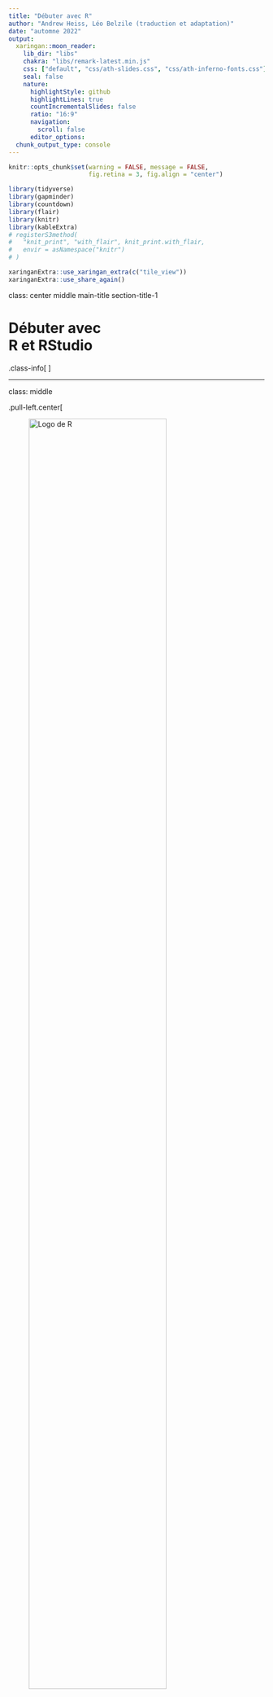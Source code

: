 ```yaml
---
title: "Débuter avec R"
author: "Andrew Heiss, Léo Belzile (traduction et adaptation)"
date: "automne 2022"
output:
  xaringan::moon_reader:
    lib_dir: "libs"
    chakra: "libs/remark-latest.min.js"
    css: ["default", "css/ath-slides.css", "css/ath-inferno-fonts.css"]
    seal: false
    nature:
      highlightStyle: github
      highlightLines: true
      countIncrementalSlides: false
      ratio: "16:9"
      navigation:
        scroll: false
      editor_options: 
  chunk_output_type: console
---
```


```r
knitr::opts_chunk$set(warning = FALSE, message = FALSE, 
                      fig.retina = 3, fig.align = "center")
```

```r
library(tidyverse)
library(gapminder)
library(countdown)
library(flair)
library(knitr)
library(kableExtra)
# registerS3method(
#   "knit_print", "with_flair", knit_print.with_flair,
#   envir = asNamespace("knitr")
# )
```

```r
xaringanExtra::use_xaringan_extra(c("tile_view"))
xaringanExtra::use_share_again()
```

class: center middle main-title section-title-1

# Débuter avec<br>**R** et RStudio

.class-info[
<figure>
  <img src="img/01/RStudio.png" alt="RStudio" title="RStudio" width="15%">
</figure>
]



---

class: middle

.pull-left.center[
<figure>
  <img src="img/01/Rlogo.png" alt="Logo de R" title="Logo de **R**" width="80%">
</figure>

.box-inv-1[langage de programmation]
]

.pull-right.center[
<figure>
  <img src="img/01/rstudio-logo.png" alt="Logo de RStudio" title="Logo de RStudio" width="100%">
</figure>

.box-inv-1[environnement de développement intégré]
]

---

class: middle section-title-inv-1

.box-inv-1.large[Un panorama de RStudio]

---


<figure>
  <img src="img/01/rstudio-normal.png" alt="RStudio" title="RStudio" width="100%">
</figure>

---


class: title title-1
# Console 

.pull-left-wide[
<figure>
  <img src="img/01/rstudio-console.png" alt="Console dans RStudio" title="Console dans RStudio" width="100%">
</figure>
]

.pull-right-narrow[
.box-inv-1[R est en attente de vos instructions]

.box-inv-1[Tapez votre code, et appuyez sur Retour pour le compiler]
]

---


class: title title-1 section-title-inv-1

# À votre tour

.pull-left-wide[
<figure>
  <img src="img/01/rstudio-console.png" alt="RStudio console" title="RStudio console" width="100%">
</figure>
]

.pull-right-narrow[
.box-1[Tapez `2 + 2` dans la console]

.box-1[Appuyez sur Retour]
]

---


```r
2 + 2
```

.box-1[Ce calcul est éphémère.<br>Pour recompiler, il faudra retaper les instructions.]

.box-1[On va plutôt enregistrer le code dans un document **R**]

.box-1[On peut aussi assigner le résultat à une variable<br> pour l'utiliser subséquemment]

---
class: title title-1

# Arborescence et fichiers

.box-inv-1.medium.sp-after[**R** pointe vers un répertoire local]

.box-inv-1.medium.sp-after[
Utiliser `getwd()` pour trouver l'emplacement
]

.box-inv-1.medium[Travailler avec chemin relatif]

---


class: title title-1
# Projets dans RStudio

```r
knitr::include_graphics("img/01/rstudio-new-project.png")
```


---


class: title title-1

# Panneau avec fichiers

.pull-left-wide[
<figure>
  <img src="img/01/rstudio-files.png" alt="Panneau fichiers de RStudio" title="Panneau fichiers de RStudio" width="100%">
</figure>
]

.pull-right-narrow[
.box-inv-1[Tous les fichiers dans votre répertoire de travail]
]

---
class: title title-1 section-title-inv-1

# À votre tour

.pull-left-wide[
<figure>
  <img src="img/01/rstudio-files.png" alt="RStudio files pane" title="RStudio files pane" width="100%">
</figure>
]

.pull-right-narrow[
.box-1[Trouvez `a-intro.Rmd`]

.box-1[Cliquez sur le nom pour ouvrir le fichier]
]

---



class: title title-1
# Panneau source

.pull-left-wide.center[
<figure>
  <img src="img/01/rstudio-editor.png" alt="RStudio source panel" title="RStudio source panel" width="80%">
</figure>
]

.pull-right-narrow[
.box-inv-1[Les documents<br>s'ouvrent ici]
]


---

class: middle section-title-inv-1

.box-inv-1.large[Paquets]

---

<figure>
  <img src="img/02/packages-base.png" alt="R packages, base" title="paquets **R** de base" width="100%">
</figure>

---

<figure>
  <img src="img/02/packages-packages.png" alt="R packages, other" title="autres paquets **R**" width="100%">
</figure>

---



class: title title-1
# Utiliser des paquets

.pull-left[
```r
install.packages("nom")
```

.box-inv-1[Télécharge les fonctionnalités<br>sur votre ordinateur.]

.box-inv-1[Une fois par ordinateur.]

.box-inv-1[Fichiers téléchargés via le [CRAN](https://cran.r-project.org/web/packages/available_packages_by_name.html).]
]

--

.pull-right[
```r
library(nom)
```

.box-inv-1[Charge le paquet]

.box-inv-1[Effectuer une fois par session]
]
---

class: title title-1  section-title-inv-1

# À votre tour


.box-1[Installez le paquet `remotes`]

.box-1[Utilisez les commandes suivantes pour installer `hecmulti`:]

```r
remotes::install_github("lbelzile/hecmulti")
```

```r
countdown(minutes = 2, play_sound = TRUE, font_size = "1.5em")
```

---



class: title title-1

# `tidyverse`

.pull-left[
.box-inv-1.small[« Le `tidyverse` est une collection de paquets **R** conçus par des programmeurs opiniâtre pour la science des données. Tous les paquets partagent la même philosophie de conception, et ont une grammaire et une structure commune. »
]
]

.pull-right[
<figure>
  <img src="img/02/tidyverse.png" alt="Le tidyverse" title="Le `tidyverse`" width="100%">
</figure>
]

---

class: title title-1

# `tidyverse`

<figure>
  <img src="img/02/tidyverse-language.png" alt="`tidyverse` et langage" title="`tidyverse` et langage" width="100%">
</figure>

???

From "Master the Tidyverse" by RStudio

---




class: title title-1
# Aides-mémoires

.box-inv-1[Allez à Help > Cheatsheets pour<br>trouver des guides de référence sur certains différents paquets]

.center[
<figure>
  <img src="img/01/rstudio-cheatsheet.png" alt="RStudio cheatsheet" title="RStudio cheatsheet" width="40%">
</figure>
]




---


class: title title-1

# Paquets et fonctionalités


.box-inv-1[Charger un paquet ajoute à l'environnement<br> toutes ses fonctions et données.]

.box-inv-1[Peut masquer des fonctions homonymes!]

```
> library(tidyverse)
── Attaching packages ──────────────── tidyverse 1.3.2 ──
✔ ggplot2 3.3.6     ✔ purrr   0.3.4
✔ tibble  3.1.7     ✔ stringr 1.4.0
✔ tidyr   1.2.0     ✔ forcats 0.5.1
✔ readr   2.1.2     
── Conflicts ─────────────────── tidyverse_conflicts() ──
✖ dplyr::filter() masks stats::filter()
✖ dplyr::lag()    masks stats::lag()
```

---

class: title title-1

# Fonctionalités sans chargement


.box-inv-1[Charger une base de données]

```r
data(bd, package = "nomdupaquet")
```

.box-inv-1[Utiliser directement une fonction]
```r
paquet::fonction(...)
```

---
class: title title-1 section-title-inv-1

# À votre tour


.box-1[Chargez les données `renfe` du paquet `hecmulti`]

```r
countdown(minutes = 1, play_sound = TRUE, font_size = "1.5em")
```

--

```r
data(renfe, package = 'hecmulti')
renfe
```

---

class: title title-1

# R Markdown

.pull-left.center[
<figure>
  <img src="img/01/rstudio-rmd.png" alt="RStudio R Markdown document" title="RStudio R Markdown document" width="100%">
</figure>
]

.pull-right[
.box-inv-1[Format de document<br>qui combine texte et code]

.box-inv-1[Un livret<br>pour votre analyse]
]

---

class: title title-1

# R Markdown

.pull-left[
<figure>
  <img src="img/01/rstudio-rmd-text.png" alt="RStudio R Markdown text" title="RStudio R Markdown text" width="100%">
</figure>
]

.pull-right[
.box-inv-1.medium[Texte]
]

---


class: title title-1
# R Markdown

.pull-left[
<figure>
  <img src="img/01/rstudio-rmd-code.png" alt="RStudio R Markdown code" title="RStudio R Markdown code" width="100%">
</figure>
]

.pull-right[
.box-inv-1.medium[Texte]

.box-inv-1.medium[Code]
]

---


class: title title-1
# R Markdown

.pull-left[
<figure>
  <img src="img/01/rstudio-rmd-output.png" alt="RStudio R Markdown output" title="RStudio R Markdown output" width="100%">
</figure>
]

.pull-right[
.box-inv-1.medium[Texte]

.box-inv-1.medium[Code]

.box-inv-1.medium[Sortie]
]

---

class: title title-1 section-title-inv-1

# À votre tour

.pull-left[
<figure>
  <img src="img/01/rstudio-rmd-code.png" alt="RStudio R Markdown code" title="RStudio R Markdown code" width="100%">
</figure>
]

.pull-right[
.box-1[Lisez les instructions]

.box-1[Compilez le bloc de code<br>avec le bouton `démarrer`]
]

---

class: title title-1 section-title-inv-1

# À votre tour

.box-1[Ajoutez un nouveau bloc]

.box-1[Inscrivez `2 + 2` et compilez]

---


class: title title-1
# Tricoter

.box-inv-1["Knit" un document R Markdown en un fichier portable]

.center[
<figure>
  <img src="img/01/rstudio-knit.png" alt="RStudio knit button" title="RStudio knit button" width="70%">
</figure>
]

---

class: title title-1 section-title-inv-1

# À votre tour

.box-1[Quelle est la différence entre:]

```r
filter(mtcars, cyl == 4)
```

```r
four_cyls <- filter(mtcars, cyl == 4)
```

.box-1[Trouvez ces instructions dans votre carnet et compilez.<br>Quelle est la différence en sortie?]

---


class: title title-1
# Assignation

.box-inv-1[`<-` assigne la sortie à droite à la variable de gauche]

```r
four_cyls <- filter(mtcars, cyl == 4)
```

---
class: title title-1

# Panneau environnement

.pull-left[
<figure>
  <img src="img/01/rstudio-environment.png" alt="RStudio environment pane" title="RStudio environment pane" width="100%">
</figure>
]

.pull-right[
.box-1[Liste de toutes les<br>variables existantes]
]

---

class: title title-1 section-title-inv-1

# À votre tour

.box-1[Trouvez `four_cyls` dans le panneau environnement.<br>Cliquez sur le nom `four_cyls`]

.box-1[Qu'est-ce qui arrive?]

---

class: title title-1

# Visualisation

.pull-left[
<figure>
  <img src="img/01/rstudio-data-viewer.png" alt="RStudio viewer" title="RStudio viewer" width="100%">
</figure>
]

.pull-right[
.box-1[Cliquer sur un objet dans le panneau environnement l'ouvre dans un onglet de visualisation interactive.]
]


---

class: middle section-title-inv-1

.box-inv-1.large[Objets, classes et types]

---


class: title title-1
# Vecteurs

.box-inv-1[Objet de base dans **R**]

.box-inv-1[Un vecteur est une liste ordonnée de valeurs de même type<br>(texte, nombres, etc.)]

.box-inv-1[Concaténez avec `c()`:]

```r
c(1, 4, 2, 5, 7)
```

---

class: title title-1
# Listes

.box-inv-1[Une liste est une collection d'objets]

```r
maliste <- list(elementun = 2:4, FALSE)
maliste
```

.box-inv-1[Format de sortie fréquent pour les fonctions!]

---
class: title title-1

# Éléments d'une liste

.pull-left[
.box-inv-1[Accéder à un élément<br>par nom avec `$`]
```r
maliste$elementun
```
]

.pull-right[
.box-inv-1[Accéder à un élément<br>par position avec `[[ ]]`]
```r
maliste[[1]]
```
]

---
class: title title-1
# Base de données (`data.frame`)

.box-inv-1.sp-after[Une liste avec dimensions]

.box-inv-1.sp-after[Chaque colonne est un vecteur]

.box-inv-1.sp-after[Variables de types potentiellement différents]


.box-inv-1.sp-after[Mais de même longueur]

.box-1[tibble (`tbl`): version `tidyverse`, plus sophistiquée]

---
class: title title-1
# Types de données de base

<table>
  <tr>
    <td><b>Entier (<i>integer</i>)</b></td>
    <td>Nombre entier</td>
    <td><code class="remark-inline-code">c(1L, 2L, 3L, 4L); 1:4</code></td>
  </tr>
  <tr>
    <td><b>Double</b></td>
    <td>Nombres</td>
    <td><code class="remark-inline-code">c(1, 2.4, 3.14, 4)</code></td>
  </tr>
  <tr>
    <td><b>Caractère (<i>character</i>)</b></td>
    <td>Texte</td>
    <td><code class="remark-inline-code">c("1", "bleu", "plaisir", "monstre")</code></td>
  </tr>
  <tr>
    <td><b>Logique (<i>logical</i>) </b></td>
    <td>Vrai ou faux</td>
    <td><code class="remark-inline-code">c(TRUE, FALSE, TRUE, FALSE)</code></td>
  </tr>
 
</table>

.box-inv-1.sp-after-half[Utiliser la fonction `typeof()`<br> pour déterminer le type d'un vecteur.]

---
class: title title-1
# Facteurs (`factor`, `<fct>`)

.box-inv-1.sp-after-half[Vecteurs de variables catégorielles]
.box-inv-1.sp-after-half[
Encodées comme entiers avec étiquettes<br> (étiquettes visible via `levels`)
]
.box-inv-1.sp-after-half[Traitement spécial dans les modèles]

```r
facteur <- factor(x = c(1,2,1,3),
                  labels = c("petit", "moyen", "grand"))
facteur #méthode print
levels(facteur)
```

---
class: title title-1

# Valeurs manquantes

.box-inv-1.sp-after-half[
`NA`, `NaN`, `NA\_integer_`, etc.
]
.box-inv-1.sp-after-half[`is.na()` pour détecter]
.box-inv-1.sp-after-half[`summary()` sur `data.frame`<br> pour décompte par variable]
???

Par exemple, la fonction `summary` retourne le décompte des modalités du facteur plutôt que des statistiques descriptives.

Encodée comme un entier, mais avec `labels`
---


class: title title-1

# Fonctions

.center[
```r
flair::decorate('
four_cyls <- filter(mtcars, cyl == 4)
', eval = FALSE) |> 
  flair::flair("filter", background = "#FFDFD1", before = "<b>", after = "</b>")
```
]

.box-inv-1.large[Fonctions égal actions]

--

.box-inv-1[Arguments en intrant, résultats en sortie]

--

.box-inv-1[Spécifier les arguments avec `nomarg = `,  sinon en ordre]


---


class: title title-1
# Aide

.box-inv-1[Pour voir la page d'aide sur une fonction **R**,<br>tapez dans la console:]

.center[
```r
?nom_fonction
# Fonction pas dans l'environnement ou chaîne de caractères
??"normal distribution"
```
]

.box-1[(ou utilisez un moteur de recherche!)]

---

class: title title-1

# Panneau d'aide

.pull-left[
<figure>
  <img src="img/01/rstudio-help.png" alt="RStudio help pane" title="RStudio help pane" width="100%">
</figure>
]

.pull-right[
.box-1[Ces fichiers contiennent notamment des détails sur les arguments des fonctions]

.box-1[Il y a souvent des<br>exemples à la fin]
]

---

class: title title-1  section-title-inv-1

# À votre tour

.box-1[Lisez l'aide pour la fonction `seq`]

.box-1[Ajouter un bloc qui utilise `seq()` pour créer un<br>vecteur de nombres de 5 à 30, espacés par sauts de 5<br>.small[(5, 10, 15, 20, …)]]

```r
countdown(minutes = 2, play_sound = TRUE, font_size = "1.5em")
```

---

```r
seq(from = 5, to = 30, by = 5)
```


---

class: title title-1

# Problèmes fréquents de syntaxe #1

.box-inv-1[Parenthèses ou accolades de fermeture manquante]

```r
mean(mtcars
```

```r
"Oops problème
```

---

class: title title-1

# Problèmes fréquents de syntaxe #2

.box-inv-1[Ajouter des accolades quand ce n'est pas adéquat (et vice versa)]

```r
mean("mtcars")
```

---

class: title title-1

# Problèmes fréquents de syntaxe #3

.box-inv-1[Mauvais nom de fonction (**R** est sensible à la casse)]

```r
MEAN(mtcars)
```

---

class: title title-1 section-title-inv-1

# À votre tour

.box-1[Il y a trois blocs sous "Syntaxe fautive"]

.box-1[Compilez chacune, lisez le message d'erreur et essayez de corriger le code]

---


class: title title-1

# Classes et méthodes

.box-inv-1[La classe d'un objet permet de définir<br> des  fonctions génériques (`methods`)]

```r
methods(class = "lm")
```

.box-inv-1[Autrement dit, le résultat dépend de la classe.]

.box-1[Méthodes fréquentes]
.pull-left-3[
.box-inv-1[impression<br>(`print`)]
]
.pull-middle-3[
.box-inv-1[récapitulatif<br>(`summary`)]

]
.pull-right-3[
.box-inv-1[graphique<br>(`plot`)]
]


---

class: middle section-title-inv-1

.box-inv-1.large[Importer des données]

---

class: title title-1

# Paquets pour l'importation de données

<table>
  <tr>
    <td><img src="img/02/readr.png" alt="readr" title="readr" width="130px"></td>
    <td>Données texte brutes</td>
    <td><code class="remark-inline-code">my_data <- read_csv("file.csv")</code></td>
  </tr>
  <tr>
    <td><img src="img/02/readxl.png" alt="readxl" title="readxl" width="130px"></td>
    <td>Chiffriers Excel</td>
    <td><code class="remark-inline-code">my_data <- read_excel("file.xlsx")</code></td>
  </tr>
  <tr>
    <td><img src="img/02/haven.png" alt="haven" title="haven" width="130px"></td>
    <td>Données Stata, SPSS, et SAS</td>
    <td><code class="remark-inline-code">my_data <- read_stata("file.dta")</code></td>
  </tr>
</table>


